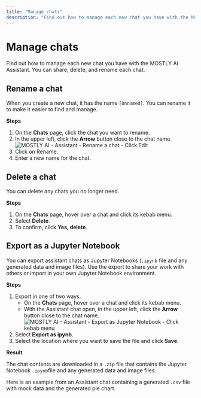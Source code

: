 ```yaml
---
title: "Manage chats"
description: "Find out how to manage each new chat you have with the MOSTLY AI Assistant. You can share, delete, and rename each chat."
---
```



# Manage chats

Find out how to manage each new chat you have with the MOSTLY AI Assistant. You can share, delete, and rename each chat.

## Rename a chat

When you create a new chat, it has the name `[Unnamed]`. You can rename it to make it easier to find and manage.

**Steps**

1. On the **Chats** page, click the chat you want to rename.
2. In the upper left, click the **Arrow** button close to the chat name.
    <Image
        src="/docs/docimages/assistant/rename-thread-01-click-edit.webp"
        alt="MOSTLY AI - Assistant - Rename a chat - Click Edit"
        width={800}
        height={400}
    />
3. Click on Rename.
4. Enter a new name for the chat.

## Delete a chat

You can delete any chats you no longer need.

**Steps**

1. On the **Chats** page, hover over a chat and click its kebab menu.
2. Select **Delete**.
3. To confirm, click **Yes, delete**.

## Export as a Jupyter Notebook

You can export assistant chats as Jupyter Notebooks (`.ipynb` file and any generated data and image files). Use the export to share your work with others or import in your own Jupyter Notebook environment.

**Steps**

1. Export in one of two ways.
    * On the **Chats** page, hover over a chat and click its kebab menu.
    * With the Assistant chat open, in the upper left, click the **Arrow** button close to the chat name.
        <Image
            src="/docs/docimages/assistant/assistant-thread-export-as-ipynb.webp"
            alt="MOSTLY AI - Assistant - Export as Jupyter Notebook - Click kebab menu"
            width={800}
            height={400}
        />
2. Select **Export as ipynb**.
3. Select the location where you want to save the file and click **Save**.

**Result**

The chat contents are downloaded in a `.zip` file that contains the Jupyter Notebook `.ipynb`file and any generated data and image files.

Here is an example from an Assistant chat containing a generated `.csv` file with mock data and the generated pie chart.

<FileTree>
  <FileTree.Folder name="Mock-Data-with-sample-GitHub-profiles" defaultOpen>
    <FileTree.File name="Mock Data with sample GitHub profiles.ipynb" />
    <FileTree.Folder name="data" defaultOpen>
      <FileTree.File name="mock_data.csv" />
      <FileTree.File name="country_distribution_pie_chart.png" />
    </FileTree.Folder>
  </FileTree.Folder>
</FileTree>